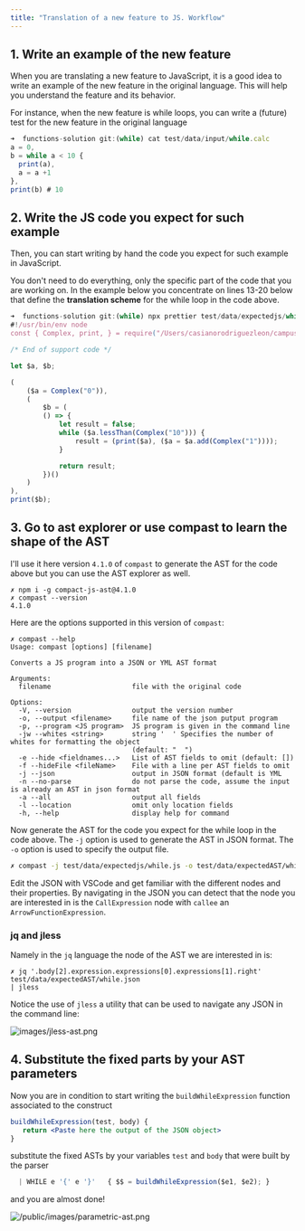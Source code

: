```yaml
---
title: "Translation of a new feature to JS. Workflow"
---
```



## 1. Write an example of the new feature

When you are translating a new feature to JavaScript, it is a good idea to write an example of the new feature in the original language. This will help you understand the feature and its behavior.

For instance, when the new feature is while loops, you can write a (future) test for the new feature in the original language

```js filename="test/data/input/while.calc" showLineNumbers copy {3-6}
➜  functions-solution git:(while) cat test/data/input/while.calc 
a = 0,
b = while a < 10 {
  print(a),
  a = a +1
},
print(b) # 10
```

## 2. Write the JS code you expect for such example

Then, you can start writing by hand the code you expect for such example in JavaScript.

You don't need to do everything, only the specific part of the code that you are working on.
In the example below you concentrate on lines 13-20 below that 
define the **translation scheme** for the while loop in the code above.

```js filename="test/data/actualjs/while.js" showLineNumbers copy {13-20}
➜  functions-solution git:(while) npx prettier test/data/expectedjs/while.js 
#!/usr/bin/env node
const { Complex, print, } = require("/Users/casianorodriguezleon/campus-virtual/2223/pl2223/practicas/functions/functions-solution/src/support-lib.js");

/* End of support code */

let $a, $b;

(
    ($a = Complex("0")),
    (
        $b = (
        () => {
            let result = false;
            while ($a.lessThan(Complex("10"))) {
                result = (print($a), ($a = $a.add(Complex("1"))));
            }

            return result;
        })()
    )
),
print($b);
```

## 3. Go to ast explorer or use compast to learn the shape of the AST

I'll use it here  version `4.1.0` of `compast` to generate the AST for the code above but you can 
use the AST explorer as well.

```
✗ npm i -g compact-js-ast@4.1.0
✗ compast --version
4.1.0
```
Here are the options supported in this version of `compast`:

```
✗ compast --help
Usage: compast [options] [filename]

Converts a JS program into a JSON or YML AST format

Arguments:
  filename                    file with the original code

Options:
  -V, --version               output the version number
  -o, --output <filename>     file name of the json putput program
  -p, --program <JS program>  JS program is given in the command line
  -jw --whites <string>       string '  ' Specifies the number of whites for formatting the object
                              (default: "  ")
  -e --hide <fieldnames...>   List of AST fields to omit (default: [])
  -f --hideFile <fileName>    File with a line per AST fields to omit
  -j --json                   output in JSON format (default is YML
  -n --no-parse               do not parse the code, assume the input is already an AST in json format
  -a --all                    output all fields
  -l --location               omit only location fields
  -h, --help                  display help for command
```

Now generate the AST for the code you expect for the while loop in the code above. The `-j` option is used to generate the AST in JSON format. The `-o` option is used to specify the output file.

```sh
✗ compast -j test/data/expectedjs/while.js -o test/data/expectedAST/while.json
```

Edit the JSON with VSCode and get familiar with the different nodes and their properties.
By navigating in the JSON you can detect that the node you are interested in
is  the `CallExpression` node with `callee`  an `ArrowFunctionExpression`. 

### jq and jless

Namely in the `jq` language the node of the AST we are interested in is:

```jq /jless/
✗ jq '.body[2].expression.expressions[0].expressions[1].right' test/data/expectedAST/while.json
| jless
```

Notice the use of `jless` a utility that can be used to navigate any JSON in the command line:

![images/jless-ast.png](/images/jless-ast.png)

## 4. Substitute the fixed parts by your AST parameters

Now you are in condition to start writing the `buildWhileExpression` function associated to the construct

```jsx src/ast-build.js
buildWhileExpression(test, body) {
   return <Paste here the output of the JSON object>
}
```

substitute the fixed ASTs by your variables `test` and `body` that were built by the parser

```js filename="src/grammar.jison"
  | WHILE e '{' e '}'   { $$ = buildWhileExpression($e1, $e2); }
```

and you are almost done!

![/public/images/parametric-ast.png](/images/parametric-ast.png)